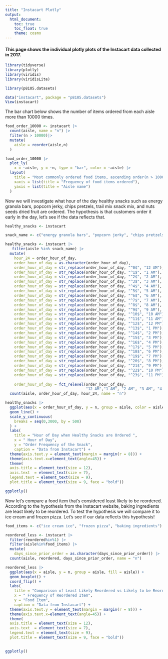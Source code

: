 ```yaml
---
title: "Instacart Plotly"
output: 
  html_document:
    toc: true
    toc_float: true
    theme: cosmo
---
```


#### This page shows the individual plotly plots of the Instacart data collected in 2017.


```r
library(tidyverse)
library(plotly)
library(viridis)
library(viridisLite)

library(p8105.datasets)
```

```r

data("instacart", package = "p8105.datasets")
View(instacart)
```

The bar chart below shows the number of items ordered from each aisle more than 10000 times.

```r
food_order_10000 <- instacart |>
  count(aisle, name = "n") |> 
  filter(n > 10000)|>
  mutate(
    aisle = reorder(aisle,n)
  )

food_order_10000 |>
  plot_ly(
    x = ~aisle, y = ~n, type = "bar", color = ~aisle) |>
  layout(
    title = "Most commonly ordered food items, ascending order(n > 10000)",
    xaxis = list(title = "Frequency of food items ordered"),
    yaxis = list(title = "Aisle name")
  )
```

Now we will investigate what hour of the day healthy snacks such as energy granola bars, popcorn jerky, chips pretzels, trail mix snack mix, and nuts seeds dried fruit are ordered. The hypothesis is that customers order it early in the day, let's see if the data reflects that.

```r
healthy_snacks <- instacart

snack_name <- c("energy granola bars", "popcorn jerky", "chips pretzels", "trail mix snack mix", "nuts seeds dried fruit")

healthy_snacks <- instacart |>
   filter(aisle %in% snack_name) |>
  mutate(
    hour_24 = order_hour_of_day,
    order_hour_of_day = as.character(order_hour_of_day),
    order_hour_of_day = str_replace(order_hour_of_day, "^0$", "12 AM"),
    order_hour_of_day = str_replace(order_hour_of_day, "^1$", "1 AM"),
    order_hour_of_day = str_replace(order_hour_of_day, "^2$", "2 AM"),
    order_hour_of_day = str_replace(order_hour_of_day, "^3$", "3 AM"),
    order_hour_of_day = str_replace(order_hour_of_day, "^4$", "4 AM"),
    order_hour_of_day = str_replace(order_hour_of_day, "^5$", "5 AM"),
    order_hour_of_day = str_replace(order_hour_of_day, "^6$", "6 AM"),
    order_hour_of_day = str_replace(order_hour_of_day, "^7$", "7 AM"),
    order_hour_of_day = str_replace(order_hour_of_day, "^8$", "8 AM"),
    order_hour_of_day = str_replace(order_hour_of_day, "^9$", "9 AM"),
    order_hour_of_day = str_replace(order_hour_of_day, "^10$", "10 AM"),
    order_hour_of_day = str_replace(order_hour_of_day, "^11$", "11 AM"),
    order_hour_of_day = str_replace(order_hour_of_day, "^12$", "12 PM"),
    order_hour_of_day = str_replace(order_hour_of_day, "^13$", "1 PM"),
    order_hour_of_day = str_replace(order_hour_of_day, "^14$", "2 PM"),
    order_hour_of_day = str_replace(order_hour_of_day, "^15$", "3 PM"),
    order_hour_of_day = str_replace(order_hour_of_day, "^16$", "4 PM"),
    order_hour_of_day = str_replace(order_hour_of_day, "^17$", "5 PM"),
    order_hour_of_day = str_replace(order_hour_of_day, "^18$", "6 PM"),
    order_hour_of_day = str_replace(order_hour_of_day, "^19$", "7 PM"),
    order_hour_of_day = str_replace(order_hour_of_day, "^20$", "8 PM"),
    order_hour_of_day = str_replace(order_hour_of_day, "^21$", "9 PM"),
    order_hour_of_day = str_replace(order_hour_of_day, "^22$", "10 PM"),
    order_hour_of_day = str_replace(order_hour_of_day, "^23$", "11 PM"),
    
    order_hour_of_day = fct_relevel(order_hour_of_day,
                                    "12 AM","1 AM", "2 AM", "3 AM", "4 AM", "5 AM", "6 AM", "7 AM", "8 AM", "9 AM", "10 AM", "11 AM", "12 PM", "1 PM", "2 PM", "3 PM", "4 PM", "5 PM", "6 PM", "7 PM", "8 PM", "9 PM", "10 PM", "11 PM")) |>
  count(aisle, order_hour_of_day, hour_24, name = "n")

healthy_snacks |>
  ggplot(aes(x = order_hour_of_day, y = n, group = aisle, color = aisle )) +
  geom_line() +
  scale_y_continuous(
    breaks = seq(0,3000, by = 500)
  ) +
  labs(
    title = "Hour of Day when Healthy Snacks are Ordered ",
    x = " Hour of Day",
    y = "Order Frequency of the Snack",
    caption = "Data from Instacart") + 
  theme(axis.text.y = element_text(margin = margin(r = 8))) +
  theme(axis.text.x=element_text(angle=45)) +
  theme(
  axis.title = element_text(size = 12),
  axis.text  = element_text(size = 7),
  legend.text = element_text(size = 9),
  plot.title = element_text(size = 9, face = "bold"))

ggplotly()
```



Now let's compare a food item that's considered least likely to be reordered. According to the hypothesis from the Instacart website, baking ingredients are least likely to be reordered. To test the hypothesis we will compare it to ice cream and frozen pizza. Let's see if our data reflects this hypothesis!

```r
food_items <- c("ice cream ice", "frozen pizza", "baking ingredients")

reordered_less <- instacart |>
  filter(reordered%in%1) |>
  filter(aisle%in%food_items) |>
  mutate(
    days_since_prior_order = as.character(days_since_prior_order)) |>
  count(aisle, reordered, days_since_prior_order, name = "n")

reordered_less |>
  ggplot(aes(x = aisle, y = n, group = aisle, fill = aisle)) +
  geom_boxplot() +
  coord_flip() +
  labs(
    title = "Comparison of Least Likely Reordered vs Likely to be Reordered ",
    x = " Frequency of Reordered Item",
    y = "Food Item",
    caption = "Data from Instacart") + 
  theme(axis.text.y = element_text(margin = margin(r = 8))) +
  theme(axis.text.x=element_text(angle=45)) +
  theme(
  axis.title = element_text(size = 12),
  axis.text  = element_text(size = 7),
  legend.text = element_text(size = 9),
  plot.title = element_text(size = 9, face = "bold"))

  
ggplotly()
```




